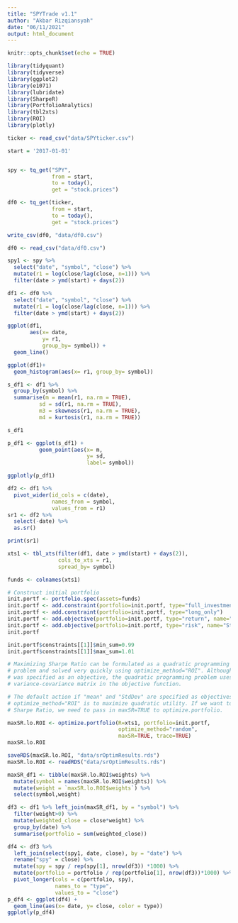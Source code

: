 ```yaml
---
title: "SPYTrade v1.1"
author: "Akbar Rizqiansyah"
date: "06/11/2021"
output: html_document
---
```


```r
knitr::opts_chunk$set(echo = TRUE)
```

```r
library(tidyquant)
library(tidyverse)
library(ggplot2)
library(e1071)
library(lubridate)
library(SharpeR)
library(PortfolioAnalytics)
library(tbl2xts)
library(ROI)
library(plotly)
```

```r
ticker <- read_csv("data/SPYticker.csv")

start = '2017-01-01'


spy <- tq_get("SPY",
              from = start,
              to = today(),
              get = "stock.prices")
```

```r
df0 <- tq_get(ticker,
              from = start,
              to = today(),
              get = "stock.prices")

write_csv(df0, "data/df0.csv")
```

```r
df0 <- read_csv("data/df0.csv")
```


```r
spy1 <- spy %>%
  select("date", "symbol", "close") %>%
  mutate(r1 = log(close/lag(close, n=1))) %>%
  filter(date > ymd(start) + days(2))

df1 <- df0 %>%
  select("date", "symbol", "close") %>%
  mutate(r1 = log(close/lag(close, n=1))) %>%
  filter(date > ymd(start) + days(2))
```


```r
ggplot(df1,
       aes(x= date,
           y= r1,
           group_by= symbol)) + 
  geom_line()

ggplot(df1)+
  geom_histogram(aes(x= r1, group_by= symbol))
```
```r
s_df1 <- df1 %>% 
  group_by(symbol) %>%
  summarise(m = mean(r1, na.rm = TRUE),
          sd = sd(r1, na.rm = TRUE),
          m3 = skewness(r1, na.rm = TRUE),
          m4 = kurtosis(r1, na.rm = TRUE))

s_df1

p_df1 <- ggplot(s_df1) +
          geom_point(aes(x= m,
                         y= sd,
                         label= symbol))

ggplotly(p_df1)
```

```r
df2 <- df1 %>% 
  pivot_wider(id_cols = c(date),
              names_from = symbol,
              values_from = r1)
sr1 <- df2 %>%
  select(-date) %>%
  as.sr()

print(sr1)
```

```r
xts1 <- tbl_xts(filter(df1, date > ymd(start) + days(2)), 
                cols_to_xts = r1, 
                spread_by= symbol)
```


```r
funds <- colnames(xts1)

# Construct initial portfolio
init.portf <- portfolio.spec(assets=funds)
init.portf <- add.constraint(portfolio=init.portf, type="full_investment")
init.portf <- add.constraint(portfolio=init.portf, type="long_only")
init.portf <- add.objective(portfolio=init.portf, type="return", name="mean")
init.portf <- add.objective(portfolio=init.portf, type="risk", name="StdDev")
init.portf

init.portf$constraints[[1]]$min_sum=0.99
init.portf$constraints[[1]]$max_sum=1.01

# Maximizing Sharpe Ratio can be formulated as a quadratic programming 
# problem and solved very quickly using optimize_method="ROI". Although "StdDev"
# was specified as an objective, the quadratic programming problem uses the 
# variance-covariance matrix in the objective function.

# The default action if "mean" and "StdDev" are specified as objectives with
# optimize_method="ROI" is to maximize quadratic utility. If we want to maximize
# Sharpe Ratio, we need to pass in maxSR=TRUE to optimize.portfolio.

maxSR.lo.ROI <- optimize.portfolio(R=xts1, portfolio=init.portf, 
                                   optimize_method="random", 
                                   maxSR=TRUE, trace=TRUE)
maxSR.lo.ROI
```
```r
saveRDS(maxSR.lo.ROI, "data/srOptimResults.rds")
maxSR.lo.ROI <- readRDS("data/srOptimResults.rds")
```

```r
maxSR_df1 <- tibble(maxSR.lo.ROI$weights) %>%
  mutate(symbol = names(maxSR.lo.ROI$weights)) %>%
  mutate(weight = `maxSR.lo.ROI$weights`) %>%
  select(symbol,weight)
```

```r
df3 <- df1 %>% left_join(maxSR_df1, by = "symbol") %>%
  filter(weight>0) %>%
  mutate(weighted_close = close*weight) %>%
  group_by(date) %>%
  summarise(portfolio = sum(weighted_close))

df4 <- df3 %>%
  left_join(select(spy1, date, close), by = "date") %>%
  rename("spy" = close) %>%
  mutate(spy = spy / rep(spy[1], nrow(df3)) *1000) %>%
  mutate(portfolio = portfolio / rep(portfolio[1], nrow(df3))*1000) %>%
  pivot_longer(cols = c(portfolio, spy),
               names_to = "type",
               values_to = "close")
p_df4 <- ggplot(df4) +
  geom_line(aes(x= date, y= close, color = type))
ggplotly(p_df4)
```





